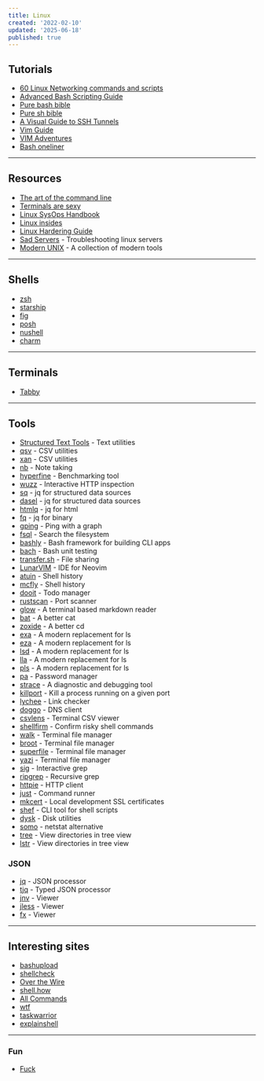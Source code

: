```yaml
---
title: Linux
created: '2022-02-10'
updated: '2025-06-18'
published: true
---
```


## Tutorials

- [60 Linux Networking commands and scripts](https://haydenjames.io/linux-networking-commands-scripts/)
- [Advanced Bash Scripting Guide](https://tldp.org/LDP/abs/html/)
- [Pure bash bible](https://github.com/dylanaraps/pure-bash-bible)
- [Pure sh bible](https://github.com/dylanaraps/pure-sh-bible)
- [A Visual Guide to SSH Tunnels](https://robotmoon.com/ssh-tunnels/)
- [Vim Guide](https://thevaluable.dev/vim-beginner/)
- [VIM Adventures](https://vim-adventures.com/)
- [Bash oneliner](https://github.com/onceupon/Bash-Oneliner)

---

## Resources

- [The art of the command line](https://github.com/jlevy/the-art-of-command-line)
- [Terminals are sexy](https://github.com/k4m4/terminals-are-sexy)
- [Linux SysOps Handbook](https://abarrak.gitbook.io/linux-sysops-handbook/)
- [Linux insides](https://0xax.gitbooks.io/linux-insides/content/)
- [Linux Hardering Guide](https://madaidans-insecurities.github.io/guides/linux-hardening.html)
- [Sad Servers](https://sadservers.com/scenarios) - Troubleshooting linux servers
- [Modern UNIX](https://github.com/ibraheemdev/modern-unix) - A collection of modern tools

---

## Shells

- [zsh](https://ohmyz.sh/)
- [starship](https://starship.rs/)
- [fig](https://fig.io/)
- [posh](https://github.com/JanDeDobbeleer/oh-my-posh)
- [nushell](https://github.com/nushell/nushell)
- [charm](https://charm.sh/)

---

## Terminals

- [Tabby](https://github.com/eugeny/tabby)

---

## Tools

- [Structured Text Tools](https://github.com/dbohdan/structured-text-tools) - Text utilities
- [qsv](https://github.com/dathere/qsv) - CSV utilities
- [xan](https://github.com/medialab/xan) - CSV utilities
- [nb](https://github.com/xwmx/nb) - Note taking
- [hyperfine](https://github.com/sharkdp/hyperfine) - Benchmarking tool
- [wuzz](https://github.com/asciimoo/wuzz) - Interactive HTTP inspection
- [sq](https://github.com/neilotoole/sq) - jq for structured data sources
- [dasel](https://github.com/TomWright/dasel) - jq for structured data sources
- [htmlq](https://github.com/mgdm/htmlq) - jq for html
- [fq](https://github.com/wader/fq) - jq for binary
- [gping](https://github.com/orf/gping) - Ping with a graph
- [fsql](https://github.com/kashav/fsql) - Search the filesystem
- [bashly](https://github.com/DannyBen/bashly) - Bash framework for building CLI apps
- [bach](https://github.com/bach-sh/bach) - Bash unit testing
- [transfer.sh](https://github.com/dutchcoders/transfer.sh) - File sharing
- [LunarVIM](https://github.com/LunarVim/LunarVim) - IDE for Neovim
- [atuin](https://github.com/atuinsh/atuin) - Shell history
- [mcfly](https://github.com/cantino/mcfly) - Shell history
- [dooit](https://github.com/dooit-org/dooit) - Todo manager
- [rustscan](https://github.com/bee-san/RustScan) - Port scanner
- [glow](https://github.com/charmbracelet/glow) - A terminal based markdown reader
- [bat](https://github.com/sharkdp/bat) - A better cat
- [zoxide](https://github.com/ajeetdsouza/zoxide) - A better cd
- [exa](https://github.com/ogham/exa) - A modern replacement for ls
- [eza](https://github.com/eza-community/eza) - A modern replacement for ls
- [lsd](https://github.com/lsd-rs/lsd) - A modern replacement for ls
- [lla](https://github.com/chaqchase/lla) - A modern replacement for ls
- [pls](https://github.com/pls-rs/pls) - A modern replacement for ls
- [pa](https://github.com/biox/pa) - Password manager
- [strace](https://github.com/strace/strace) - A diagnostic and debugging tool
- [killport](https://github.com/jkfran/killport) - Kill a process running on a given port
- [lychee](https://github.com/lycheeverse/lychee) - Link checker
- [doggo](https://github.com/mr-karan/doggo) - DNS client
- [csvlens](https://github.com/YS-L/csvlens) - Terminal CSV viewer
- [shellfirm](https://github.com/kaplanelad/shellfirm) - Confirm risky shell commands
- [walk](https://github.com/antonmedv/walk) - Terminal file manager
- [broot](https://github.com/Canop/broot) - Terminal file manager
- [superfile](https://github.com/yorukot/superfile) - Terminal file manager
- [yazi](https://github.com/sxyazi/yazi) - Terminal file manager
- [sig](https://github.com/ynqa/sig) - Interactive grep
- [ripgrep](https://github.com/BurntSushi/ripgrep) - Recursive grep
- [httpie](https://github.com/httpie/cli) - HTTP client
- [just](https://github.com/casey/just) - Command runner
- [mkcert](https://github.com/FiloSottile/mkcert) - Local development SSL certificates
- [shef](https://github.com/eduardoagarcia/shef) - CLI tool for shell scripts
- [dysk](https://github.com/Canop/dysk) - Disk utilities
- [somo](https://github.com/theopfr/somo) - netstat alternative
- [tree](https://github.com/Old-Man-Programmer/tree) - View directories in tree view
- [lstr](https://github.com/bgreenwell/lstr) - View directories in tree view

### JSON

- [jq](https://github.com/stedolan/jq) - JSON processor
- [tjq](https://github.com/alpaylan/tjq) - Typed JSON processor
- [jnv](https://github.com/ynqa/jnv) - Viewer
- [jless](https://github.com/PaulJuliusMartinez/jless) - Viewer
- [fx](https://github.com/antonmedv/fx) - Viewer

---

## Interesting sites

- [bashupload](https://bashupload.com/)
- [shellcheck](https://www.shellcheck.net/)
- [Over the Wire](https://overthewire.org/wargames/)
- [shell.how](https://www.shell.how/)
- [All Commands](https://www.commandlinefu.com/commands/browse)
- [wtf](https://github.com/wtfutil/wtf)
- [taskwarrior](https://github.com/GothenburgBitFactory/taskwarrior)
- [explainshell](https://explainshell.com)

---

### Fun

- [Fuck](https://github.com/nvbn/thefuck)
